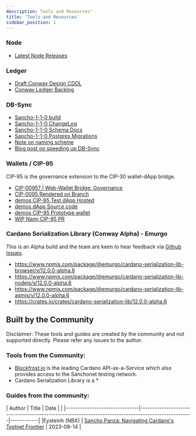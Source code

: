 ```yaml
---
description: Tools and Resources"
title: 'Tools and Resources'
sidebar_position: 1
---
```


### Node 

* [Latest Node Releases](https://github.com/input-output-hk/cardano-node/releases)

### Ledger

* [Draft Conway Design CDDL](https://github.com/input-output-hk/cardano-ledger/blob/master/eras/conway/test-suite/cddl-files/conway.cddl)
* [Conway Ledger Backlog](https://github.com/input-output-hk/cardano-ledger/issues?q=is%3Aissue+is%3Aopen+label%3Aconway)

### DB-Sync

* [Sancho-1-1-0 build](https://github.com/input-output-hk/cardano-db-sync/releases/tag/sancho-1-1-0)
* [Sancho-1-1-0 ChangeLog](https://github.com/input-output-hk/cardano-db-sync/blob/sancho-1-1-0/cardano-db-sync/CHANGELOG.md#13200)
* [Sancho-1-1-0 Schema Docs](https://github.com/input-output-hk/cardano-db-sync/blob/sancho-1-1-0/doc/schema.md)
* [Sancho-1-1-0 Postgres Migrations](https://github.com/input-output-hk/cardano-db-sync/tree/sancho-1-1-0/schema)
* [Note on naming scheme](https://gist.github.com/kderme/2ab2f79fcdc159be3465bae9b7df78e7)
* [Blog post on speeding up DB-Sync](https://github.com/input-output-hk/cardano-db-sync/blob/blog/blog/blog.pdf)


### Wallets / CIP-95

CIP-95 is the governance extension to the CIP-30 wallet-dApp bridge.

* [CIP-0095? | Web-Wallet Bridge: Governance](https://github.com/cardano-foundation/CIPs/pull/509)
* [CIP-0095 Rendered on Branch](https://github.com/Ryun1/CIPs/blob/governance-wallet-connector/CIP-0095/README.md)
* [demos CIP-95 Test dApp Hosted](https://ryun1.github.io/cip95-cardano-wallet-connector/)
* [demos dApp Source code](https://github.com/Ryun1/cip95-cardano-wallet-connector)
* [demos CIP-95 Prototype wallet](https://github.com/Ryun1/cip95-demos-wallet)
* [WIP Nami CIP-95 PR](https://github.com/berry-pool/nami/pull/852)

### Cardano Serialization Library (Conway Alpha) - Emurgo

This is an Alpha build and the team are keen to hear feedback via [Github Issues](https://github.com/Emurgo/cardano-serialization-lib/issues).
* https://www.npmjs.com/package/@emurgo/cardano-serialization-lib-browser/v/12.0.0-alpha.6
* https://www.npmjs.com/package/@emurgo/cardano-serialization-lib-nodejs/v/12.0.0-alpha.6
* https://www.npmjs.com/package/@emurgo/cardano-serialization-lib-asmjs/v/12.0.0-alpha.6
* https://crates.io/crates/cardano-serialization-lib/12.0.0-alpha.6


## Built by the Community

Disclaimer: These tools and guides are created by the community and not supported directly. Please refer any issues to the author.

### Tools from the Community:

* [Blockfrost.io](https://blockfrost.io) is the leading Cardano API-as-a-Service which also provides access to the Sanchonet testing network.
* Cardano Serialization Library is a 
  *

### Guides from the community:

| Author                        | Title                                                                                              | Date       |                                                                                                                                                                      |
|-------------------------------|----------------------------------------------------------------------------------------------------|------------|
|Eysteinh (NBX)                 | [Sancho Panza: Navigating Cardano's Testnet Frontier](https://www.youtube.com/watch?v=9CR8c9ZIVEE) | 2023-08-14 |
